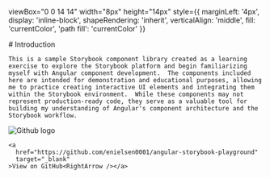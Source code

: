 

  viewBox="0 0 14 14"
  width="8px"
  height="14px"
  style={{
    marginLeft: '4px',
    display: 'inline-block',
    shapeRendering: 'inherit',
    verticalAlign: 'middle',
    fill: 'currentColor',
    'path fill': 'currentColor'
  }}
>
  <path d="m11.1 7.35-5.5 5.5a.5.5 0 0 1-.7-.7L10.04 7 4.9 1.85a.5.5 0 1 1 .7-.7l5.5 5.5c.2.2.2.5 0 .7Z" />
</svg>

<Meta title="Documentation/Introduction" />

<div className="sb-container">
  <div className='sb-section-title'>
    # Introduction

    This is a sample Storybook component library created as a learning exercise to explore the Storybook platform and begin familiarizing myself with Angular component development.  The components included here are intended for demonstration and educational purposes, allowing me to practice creating interactive UI elements and integrating them within the Storybook environment.  While these components may not represent production-ready code, they serve as a valuable tool for building my understanding of Angular's component architecture and the Storybook workflow.
  </div>
  <div className="sb-section">

  </div>
</div>



<div className="sb-section sb-socials">
  <div className="sb-section">
    <img src={Github} alt="Github logo" className="sb-explore-image"/>

    <a
      href="https://github.com/enielsen0001/angular-storybook-playground"
      target="_blank"
    >View on GitHub<RightArrow /></a>
  </div>


</div>

<style>
  {`
  .sb-container {
    margin-bottom: 30px;
  }

    .sb-section {
      width: 100%;
      display: flex;
      flex-direction: row;
      gap: 20px;
      align-items: center;
    }

    img {
      object-fit: cover;
    }

    .sb-section-title {
      margin-bottom: 32px;
    }

    .sb-section a:not(h1 a, h2 a, h3 a) {
      font-size: 14px;
    }

    .sb-section-item-heading {
      padding-top: 20px !important;
      padding-bottom: 5px !important;
      margin: 0 !important;
    }
    .sb-section-item-paragraph {
      margin: 0;
      padding-bottom: 10px;
    }
`}
</style>


